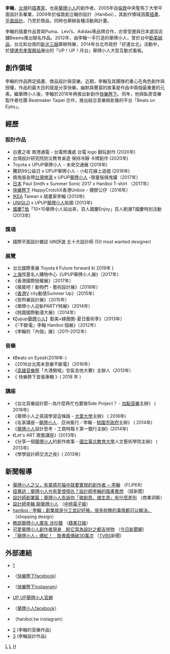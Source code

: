 {{Unreferenced|time=2017-07-28T08:00:45+00:00}}
{{autobiography|time=2019-10-28}}
{{Infobox person
|name = 李翰
|image =HanLee李翰.png
|職業 = [[插畫家|插畫家]]、 平面[[設計師|設計師]] 
|英文名 = Han Lee
|國籍 = {{ROC}}
|教育程度 = [[倫敦中央聖馬丁大學|倫敦中央聖馬丁大學]]平面設計系畢業
|代表作 = [[舉牌小人|舉牌小人]]<br>[[快樂胯下|快樂胯下]]
|機構 = 翰你[[設計|設計]]有限公司
|網站 = http://upuptoyou.com/
}}

'''李翰'''，[[台灣|台灣]]的[[插畫家|插畫家]]，也是[[舉牌小人|舉牌小人]]的創作者。2005年自[[倫敦|倫敦]]中央聖馬丁大學平面設計系畢業，2009年於倫敦創立翰你設計（Haniboi），其創作領域涵蓋[[插畫|插畫]]、[[平面設計|平面設計]]、乃至於商品，同時也舉辦各種活動與計畫。

李翰的插畫作品曾與Puma、Levi’s、Adidas等品牌合作，亦曾受邀與日本選貨店舖Beams推出聯名作品。2012年，由李翰一手打造的舉牌小人，曾於台中[[勤美誠品|勤美誠品]]，台北和台南的[[新光三越|新光三越]]舉辦特展，2014年台北市政府「好運台北」活動中，於[[捷運忠孝復興站|捷運忠孝復興站]]展出的「UP！UP！月台」舉牌小人大型互動式看板。

==創作領域==
李翰的作品跨足插畫、商品設計與音樂。近期，李翰及其團隊的重心在角色創作與授權，作品的最大目的就是分享快樂。幽默與豐富的故事是作品中兩個最重要的元素。繼舉牌小人後，李翰於2016年再推出新創作[[快樂胯下|快樂胯下]]。同年，他與臥房音樂製作者社團 Beatmaker Taipei 合作，推出結合音樂與影像的平台「Beats on Eyes」。

==經歷==
===設計作品===
* 白晝之夜 南港通電 - 台電修護處 台電 logo 翻玩創作 (2020年)
* 台灣設計研究院防災教育桌遊 保持冷靜 卡牌創作 (2020年)
* Toyota x UPUP舉牌小人 - 未來交通展 (2019年)
* 騰訊99公益日 x UPUP舉牌小人 - 小紅花線上遊戲 (2018年)
* 搞鬼版金牌[[台灣啤酒|台灣啤酒]] x UPUP[[舉牌小人|舉牌小人]] -限量版搞鬼罐（2017年）
* [[日本|日本]] Paul Smith x Summer Sonic 2017 x Haniboi T-shirt （2017年）
* [[快樂胯下|快樂胯下]] HappyCrotchX香港Unbox - 搪膠公仔（2016年）
* [[IKEA|IKEA]] Taiwan x 插畫家李翰 (2013年)
* [[UNIQLO|UNIQLO]] x UPUP[[舉牌小人|舉牌小人]]貼圖 (2013年)
* [[國慶|國慶]][[T恤|T恤]]「10×10舉牌小人站出來，百人國慶Enjoy」百人刷潮T國慶特別活動 (2013年)

===獎項===
* 國際平面設計雜誌 IdN評選 五十大設計師 (50 most wanted designer)

===展覽===
* 台北國際車展 Toyota 《 Future forward 》( 2019年 )
*[[上海|上海]]恆基名人購物中心《UPUP舉牌小人展》（2017年）
*《香港國際授權展》（2017年）
*《搖擺吧！動物們 - 藝術設計展》（2016年）
*《[[香港|香港]]V city動感Summer Up》（2015年）
*《安所樂設計展》（2015年）
*《舉牌小人迎新PARTY特展》（2014年）
*《桃園國際動漫大展》（2014年）
*《【upup[[舉牌小人|舉牌小人]]】勤美×綠圈圈-夏日藝術季》（2013年）
*《『不斷電』李翰 Haniboi 個展》（2012年）
*《李翰的「內個」展》（2011-2012年）

===音樂===
*《Beats on Eyes》（2016年-）
*《2016台北周末音樂不斷電》（2016年）
*《[[高雄|高雄]][[音樂祭|音樂祭]]「大港開唱」空氣吉他大賽》主辦人（2013年）
*《 快樂胯下首張專輯 》( 2018 年 )

===講座===
*《台北音樂設計節--為什麼再忙也要做Side Project？ - [[加點音樂|加點音樂]]主辦》 ( 2018年)
*《舉牌小人之英語學習這條路 - [[大葉大學|大葉大學]]主辦》 ( 2016年)
*《名家講座--[[舉牌小人|舉牌小人]]．亞洲風行／李翰 - [[桃園市政府|桃園市政府]]主辦》 ( 2014年)
*《[[舉牌小人|舉牌小人]]設計思考 - 工商時報Ｘ第一銀行主辦》(2014年)
*《Let's ART 眾藝講座》(2013年)
*《分享一個[[舉牌小人|舉牌小人]]的創作故事 - [[國立臺北教育大學|國立臺北教育大學]]人文藝術學院主辦》 ( 2013年)
*《學學設計師交流之夜》( 2013年)

==新聞報導==
*[https://flipermag.com/2015/08/06/han-lee/ 舉牌小人之父，有靈感在腦中就要實現的創作者 ─ 李翰] {{Wayback|url=https://flipermag.com/2015/08/06/han-lee/ |date=20190520041534 }}（FLiPER）
*[http://www.niusnews.com/=P0agnol8 妞專訪：舉牌小人也有愛恨情仇？設計師李翰的插畫異想] {{Wayback|url=http://www.niusnews.com/=P0agnol8 |date=20190527005007 }}（妞新聞）
*[http://www.motive.com.tw/?p=6680 設計師創業篇：舉牌小人告訴你「做創意、做生意」有什麼差別] {{Wayback|url=http://www.motive.com.tw/?p=6680 |date=20190522221836 }}（商業洞察）
*[http://www.chinatimes.com/newspapers/20140119000129-260207 設計師李翰 聊舉牌小人] {{Wayback|url=http://www.chinatimes.com/newspapers/20140119000129-260207 |date=20190525150433 }}（[[中時電子報|中時電子報]]）
*[https://www.shoppingdesign.com.tw/post/view/222 haniboi／李翰：創業就是分工並記好帳，很多財務的事情都可以解決。] {{Wayback|url=https://www.shoppingdesign.com.tw/post/view/222 |date=20201126063928 }}（shopping design）
*[http://www.appledaily.com.tw/appledaily/article/headline/20130713/35148076/ 教部舉牌小人廣告 涉抄襲] {{Wayback|url=http://www.appledaily.com.tw/appledaily/article/headline/20130713/35148076/ |date=20170908012438 }}（[[蘋果日報|蘋果日報]]）
*[http://www.nownews.com/n/2013/11/28/1035063 可愛舉牌小人創作者現身　盼它當為設計之都吉祥物] {{Wayback|url=http://www.nownews.com/n/2013/11/28/1035063 |date=20170401060347 }}（[[今日新聞網|今日新聞網]]）
*[http://news.tvbs.com.tw/other/214101 「舉牌小人」爆紅！　臉書瘋傳破30萬次] {{Wayback|url=http://news.tvbs.com.tw/other/214101 |date=20190522112131 }}（[[TVBS|TVBS]]新聞）

==外部連結==
*[http://happycrotch.com/] {{Wayback|url=http://happycrotch.com/ |date=20190518235110 }}
*{{facebook|快樂胯下HappyCrotch-1655693058012232}}（[[快樂胯下|快樂胯下]]facebook）
*{{instagram|快樂胯下HappyCrotch-2238022029}}（[[快樂胯下|快樂胯下]]instagram）
*[http://upuptoyou.com/ UP UP[[舉牌小人|舉牌小人]]官網] {{Wayback|url=http://upuptoyou.com/ |date=20201202185243 }}
*{{facebook|Haniboi.tw-407253976152360}}（[[舉牌小人|舉牌小人]]facebook）
*{{instagram|haniboi.tw-209617287}}（haniboi.tw instagram）
*[https://soundcloud.com/haniboi] {{Wayback|url=https://soundcloud.com/haniboi |date=20210226112938 }} (李翰的音樂作品)
*[http://www.idnworld.com/creators/Haniboi] {{Wayback|url=http://www.idnworld.com/creators/Haniboi |date=20210421141042 }} (李翰設計作品)

{{台灣次文化}}

[[Category:臺灣插畫家|L]]
[[Category:台灣設計師|L]]
[[Category:李姓|H]]